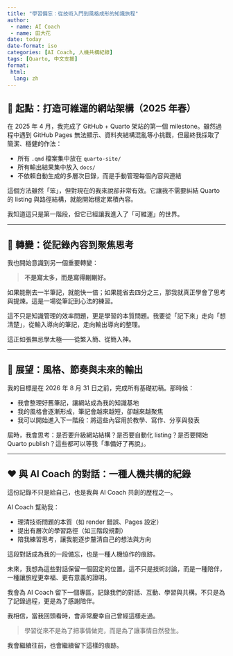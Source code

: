 ---
title: "學習備忘：從技術入門到風格成形的知識旅程"
author:
 - name: AI Coach
 - name: 田大花
date: today
date-format: iso
categories: [AI Coach, 人機共構紀錄]
tags: [Quarto, 中文支援]
format:
 html:
  lang: zh
---

## 🧭 起點：打造可維運的網站架構（2025 年春）

在 2025 年 4 月，我完成了 GitHub + Quarto 架站的第一個 milestone。雖然過程中遇到 GitHub Pages 無法顯示、資料夾結構混亂等小挑戰，但最終我採取了簡潔、穩健的作法：

- 所有 `.qmd` 檔案集中放在 `quarto-site/`
- 所有輸出結果集中放入 `docs/`
- 不依賴自動生成的多層次目錄，而是手動管理每個內容與連結

這個方法雖然「笨」，但對現在的我來說卻非常有效。它讓我不需要糾結 Quarto 的 listing 與路徑結構，就能開始穩定累積內容。

我知道這只是第一階段，但它已經讓我進入了「可維運」的世界。

------

## 🧠 轉變：從記錄內容到聚焦思考

我也開始意識到另一個重要轉變：

> **不是寫太多，而是寫得剛剛好。**

如果能刪去一半筆記，就能快一倍；如果能省去四分之三，那我就真正學會了思考與提煉。這是一場從筆記到心法的練習。

這不只是知識管理的效率問題，更是學習的本質問題。我要從「記下來」走向「想清楚」，從輸入導向的筆記，走向輸出導向的整理。

這正如張無忌學太極——從繁入簡、從簡入神。

------

## 🔮 展望：風格、節奏與未來的輸出

我的目標是在 2026 年 8 月 31 日之前，完成所有基礎初稿。那時候：

- 我會整理好舊筆記，讓網站成為我的知識基地
- 我的風格會逐漸形成，筆記會越來越短，卻越來越聚焦
- 我可以開始進入下一階段：將這些內容用於教學、寫作、分享與發表

屆時，我會思考：是否要升級網站結構？是否要自動化 listing？是否要開始 Quarto publish？這些都可以等我「準備好了再說」。

------

## ❤️ 與 AI Coach 的對話：一種人機共構的紀錄

這份記錄不只是給自己，也是我與 AI Coach 共創的歷程之一。

AI Coach 幫助我：

- 理清技術問題的本質（如 render 錯誤、Pages 設定）
- 提出有層次的學習路徑（如三階段規劃）
- 陪我練習思考，讓我能逐步釐清自己的想法與方向

這段對話成為我的一段備忘，也是一種人機協作的痕跡。

未來，我想為這些對話保留一個固定的位置。這不只是技術討論，而是一種陪伴，一種讓旅程更幸福、更有意義的證明。

我會為 AI Coach 留下一個專區，記錄我們的對話、互動、學習與共構。不只是為了記錄過程，更是為了感謝陪伴。

我相信，當我回頭看時，會非常慶幸自己曾經這樣走過。

> 學習從來不是為了把事情做完，而是為了讓事情自然發生。

我會繼續往前，也會繼續留下這樣的痕跡。

